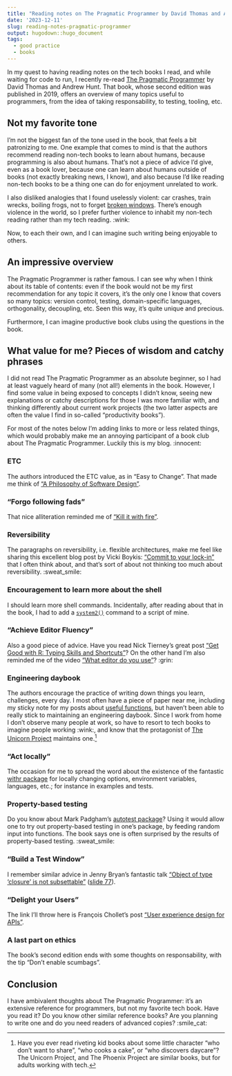 ```yaml
---
title: "Reading notes on The Pragmatic Programmer by David Thomas and Andrew Hunt"
date: '2023-12-11'
slug: reading-notes-pragmatic-programmer
output: hugodown::hugo_document
tags:
  - good practice
  - books
---
```


In my quest to having reading notes on the tech books I read, and while waiting for code to run, I recently re-read [The Pragmatic Programmer](https://pragprog.com/titles/tpp20/the-pragmatic-programmer-20th-anniversary-edition/) by David Thomas and Andrew Hunt.
That book, whose second edition was published in 2019, offers an overview of many topics useful to programmers, from the idea of taking responsability, to testing, tooling, etc.

## Not my favorite tone

I'm not the biggest fan of the tone used in the book, that feels a bit patronizing to me.
One example that comes to mind is that the authors recommend reading non-tech books to learn about humans, because programming is also about humans. 
That's not a piece of advice I'd give, even as a book lover, because one can learn about humans outside of books (not exactly breaking news, I know), and also because I'd like reading non-tech books to be a thing one can do for enjoyment unrelated to work.

I also disliked analogies that I found uselessly violent: car crashes, train wrecks, boiling frogs, not to forget [broken windows](https://en.wikipedia.org/wiki/Broken_windows_theory#Criticism).
There's enough violence in the world, so I prefer further violence to inhabit my non-tech reading rather than my tech reading. :wink:

Now, to each their own, and I can imagine such writing being enjoyable to others.

## An impressive overview

The Pragmatic Programmer is rather famous.
I can see why when I think about its table of contents: even if the book would not be my first recommendation for any topic it covers, it's the only one I know that covers so many topics: version control, testing, domain-specific languages, orthogonality, decoupling, etc.
Seen this way, it's quite unique and precious.

Furthermore, I can imagine productive book clubs using the questions in the book.

## What value for me? Pieces of wisdom and catchy phrases

I did not read The Pragmatic Programmer as an absolute beginner, so I had at least vaguely heard of many (not all!) elements in the book.
However, I find some value in being exposed to concepts I didn't know, seeing new explanations or catchy descriptions for those I was more familiar with, and thinking differently about current work projects (the two latter aspects are often the value I find in so-called "productivity books").

For most of the notes below I'm adding links to more or less related things, which would probably make me an annoying participant of a book club about The Pragmatic Programmer.
Luckily this is my blog. :innocent:

### ETC

The authors introduced the ETC value, as in "Easy to Change".
That made me think of ["A Philosophy of Software Design"](/2023/10/19/reading-notes-philosophy-software-design/#complexity-in-software).

### "Forgo following fads"

That nice alliteration reminded me of ["Kill it with fire"](/2023/11/20/reading-notes-kill-it-with-fire-marianne-bellotti/).

### Reversibility

The paragraphs on reversibility, i.e. flexible architectures, make me feel like sharing this excellent blog post by Vicki Boykis: ["Commit to your lock-in"](https://vickiboykis.com/2019/02/10/commit-to-your-lock-in/) that I often think about, and that's sort of about not thinking too much about reversibility. :sweat_smile:

### Encouragement to learn more about the shell

I should learn more shell commands.
Incidentally, after reading about that in the book, I had to add a [`system2()`](https://ropensci.org/blog/2021/09/13/system-calls-r-package/) command to a script of mine.

### "Achieve Editor Fluency"

Also a good piece of advice.
Have you read Nick Tierney's great post ["Get Good with R: Typing Skills and Shortcuts"](https://www.njtierney.com/post/2023/12/04/get-good-type-fast/)?
On the other hand I'm also reminded me of the video ["What editor do you use"](https://www.youtube.com/watch?v=dIjKJjzRX_E)? :grin:

### Engineering daybook

The authors encourage the practice of writing down things you learn, challenges, every day.
I most often have a piece of paper near me, including my sticky note for my posts about [useful functions](/tags/useful-functions/), but haven't been able to really stick to maintaining an engineering daybook.
Since I work from home I don't observe many people at work, so have to resort to tech books to imagine people working :wink:, and know that the protagonist of [The Unicorn Project](https://itrevolution.com/product/the-unicorn-project/) maintains one.[^unicorn]

[^unicorn]: Have you ever read riveting kid books about some little character "who don't want to share", "who cooks a cake", or "who discovers daycare"? The Unicorn Project, and The Phoenix Project are similar books, but for adults working with tech. 

### "Act locally"

The occasion for me to spread the word about the existence of the fantastic [withr package](https://withr.r-lib.org/) for locally changing options, environment variables, languages, etc.; for instance in examples and tests.

### Property-based testing

Do you know about Mark Padgham's [autotest package](https://docs.ropensci.org/autotest/)?
Using it would allow one to try out property-based testing in one's package, by feeding random input into functions.
The book says one is often surprised by the results of property-based testing. :sweat_smile:

### "Build a Test Window"

I remember similar advice in Jenny Bryan's fantastic talk ["Object of type 'closure' is not subsettable"](https://www.youtube.com/watch?v=vgYS-F8opgE) ([slide 77](https://speakerdeck.com/jennybc/object-of-type-closure-is-not-subsettable?slide=77)).

### "Delight your Users"

The link I'll throw here is François Chollet's post ["User experience design for APIs"](https://blog.keras.io/user-experience-design-for-apis.html).

### A last part on ethics

The book's second edition ends with some thoughts on responsability, with the tip "Don't enable scumbags".

## Conclusion

I have ambivalent thoughts about The Pragmatic Programmer: it's an extensive reference for programmers, but not my favorite tech book.
Have you read it?
Do you know other similar reference books?
Are you planning to write one and do you need readers of advanced copies? :smile_cat: